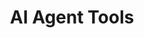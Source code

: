 ---
title: "AI Agent Tools"
sidebarTitle: "Tools"
description: "Explore the various tools you can use with your AI agent in CometChat."
---